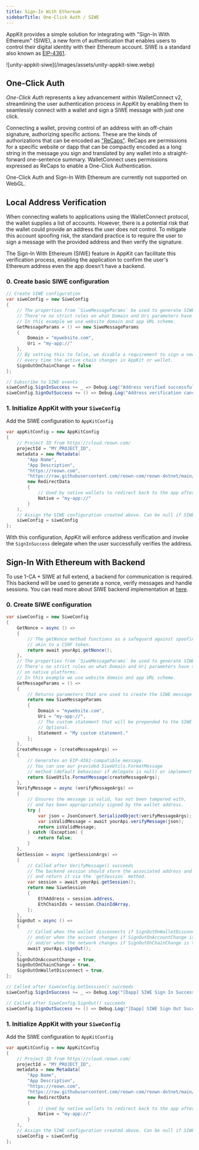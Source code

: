 ```yaml
---
title: Sign-In With Ethereum
sidebarTitle: One-Click Auth / SIWE
---
```


AppKit provides a simple solution for integrating with "Sign-In With Ethereum" (SIWE), a new form of authentication that
enables users to control their digital identity with their Ethereum account.
SIWE is a standard also known as [EIP-4361](https://docs.login.xyz/general-information/siwe-overview/eip-4361).

<Frame>
![unity-appkit-siwe](/images/assets/unity-appkit-siwe.webp)
</Frame>

## One-Click Auth

_One-Click Auth_ represents a key advancement within WalletConnect v2, streamlining the user authentication process in
AppKit by enabling them to seamlessly connect with a wallet and sign a SIWE message with just one click.

Connecting a wallet, proving control of an address with an off-chain signature, authorizing specific actions.
These are the kinds of authorizations that can be encoded as ["ReCaps"](https://eips.ethereum.org/EIPS/eip-5573). ReCaps are permissions for a specific website
or dapp that can be compactly encoded as a long string in the message you sign and translated by any wallet into a
straight-forward one-sentence summary.
WalletConnect uses permissions expressed as ReCaps to enable a One-Click Authentication.

<Note>
One-Click Auth and Sign-In With Ethereum are currently not supported on WebGL.
</Note>

## Local Address Verification

When connecting wallets to applications using the WalletConnect protocol, the wallet supplies a list of accounts.
However, there is a potential risk that the wallet could provide an address the user does not control.
To mitigate this account spoofing risk, the standard practice is to require the user to sign a message with
the provided address and then verify the signature.

The Sign-In With Ethereum (SIWE) feature in AppKit can facilitate this verification process,
enabling the application to confirm the user's Ethereum address even the app doesn't have a backend.

### 0. Create basic SIWE configuration

```csharp
// Create SIWE configuration
var siweConfig = new SiweConfig
{
    // The properties from `SiweMessageParams` be used to generate SIWE message.
    // There're no strict rules on what Domain and Uri parameters have to be on native platforms.
    // In this example we use website domain and app URL scheme.
    GetMessageParams = () => new SiweMessageParams
    {
        Domain = "mywebsite.com",
        Uri = "my-app://"
    },
    // By setting this to false, we disable a requirement to sign a new SIWE message
    // every time the active chain changes in AppKit or wallet.
    SignOutOnChainChange = false
};

// Subscribe to SIWE events
siweConfig.SignInSuccess += _ => Debug.Log("Address verified successfully!");
siweConfig.SignOutSuccess += () => Debug.Log("Address verification canceled or wallet disconnected.");
```

### 1. Initialize AppKit with your `SiweConfig`

Add the SIWE configuration to `AppKitConfig`

```csharp {17}
var appKitConfig = new AppKitConfig
{
    // Project ID from https://cloud.reown.com/
    projectId = "MY_PROJECT_ID",
    metadata = new Metadata(
        "App Name",
        "App Description",
        "https://reown.com",
        "https://raw.githubusercontent.com/reown-com/reown-dotnet/main/media/appkit-icon.png",
        new RedirectData
        {
            // Used by native wallets to redirect back to the app after approving requests
            Native = "my-app://"
        }
    ),
    // Assign the SIWE configuration created above. Can be null if SIWE is not used.
    siweConfig = siweConfig
};
```

With this configuration, AppKit will enforce address verification and invoke the `SignInSuccess` delegate when the
user successfully verifies the address.

## Sign-In With Ethereum with Backend

To use 1-CA + SIWE at full extend, a backend for communication is required. This backend will be used to generate a nonce,
verify messages and handle sessions. You can read more about SIWE backend implementation at [here](https://docs.login.xyz/sign-in-with-ethereum/quickstart-guide/implement-the-backend).

### 0. Create SIWE configuration

```csharp
var siweConfig = new SiweConfig
{
    GetNonce = async () =>
    {
        // The getNonce method functions as a safeguard against spoofing,
        // akin to a CSRF token.
        return await yourApi.getNonce();
    },
    // The properties from `SiweMessageParams` be used to generate SIWE message.
    // There's no strict rules on what Domain and Uri parameters have to be
    // on native platforms.
    // In this example we use website domain and app URL scheme.
    GetMessageParams = () =>
    {
        // Returns parameters that are used to create the SIWE message internally.
        return new SiweMessageParams
        {
            Domain = "mywebsite.com",
            Uri = "my-app://",
            // The custom statement that will be prepended to the SIWE message.
            // Optional.
            Statement = "My custom statement."
        };
    },
    CreateMessage = (createMessageArgs) =>
    {
        // Generates an EIP-4361-compatible message.
        // You can use our provided SiweUtils.FormatMessage
        // method (default behaviour if delegate is null) or implement your own.
        return SiweUtils.FormatMessage(createMessageArgs);
    },
    VerifyMessage = async (verifyMessageArgs) =>
    {
        // Ensures the message is valid, has not been tampered with,
        // and has been appropriately signed by the wallet address.
        try {
            var json = JsonConvert.SerializeObject(verifyMessageArgs);
            var isValidMessage = await yourApi.verifyMessage(json);
            return isValidMessage;
        } catch (Exception) {
            return false;
        }
    },
    GetSession = async (getSessionArgs) =>
    {
        // Called after VerifyMessage() succeeds
        // The backend session should store the associated address and chainId
        // and return it via the `getSession` method.
        var session = await yourApi.getSession();
        return new SiweSession
        {
            EthAddress = session.address,
            EthChainIds = session.ChainIdArray,
        };
    },
    SignOut = async () =>
    {
        // Called when the wallet disconnects if SignOutOnWalletDisconnect is true,
        // and/or when the account changes if SignOutOnAccountChange is true,
        // and/or when the network changes if SignOutOnChainChange is true.
        await yourApi.signOut();
    },
    SignOutOnAccountChange = true,
    SignOutOnChainChange = true,
    SignOutOnWalletDisconnect = true,
};

// Called after SiweConfig.GetSession() succeeds
siweConfig.SignInSuccess += _ => Debug.Log("[Dapp] SIWE Sign In Success!");

// Called after SiweConfig.SignOut() succeeds
siweConfig.SignOutSuccess += () => Debug.Log("[Dapp] SIWE Sign Out Success!");
```

### 1. Initialize AppKit with your `SiweConfig`

Add the SIWE configuration to `AppKitConfig`

```csharp {17}
var appKitConfig = new AppKitConfig
{
    // Project ID from https://cloud.reown.com/
    projectId = "MY_PROJECT_ID",
    metadata = new Metadata(
        "App Name",
        "App Description",
        "https://reown.com",
        "https://raw.githubusercontent.com/reown-com/reown-dotnet/main/media/appkit-icon.png",
        new RedirectData
        {
            // Used by native wallets to redirect back to the app after approving requests
            Native = "my-app://"
        }
    ),
    // Assign the SIWE configuration created above. Can be null if SIWE is not used.
    siweConfig = siweConfig
};
```
